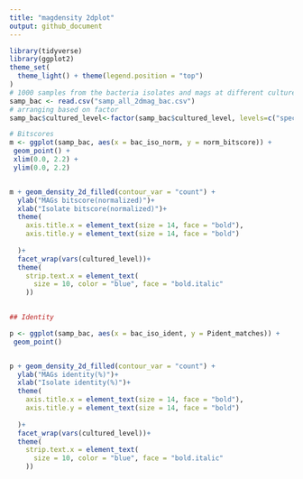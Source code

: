 ```yaml
---
title: "magdensity 2dplot"
output: github_document
---
```


```r
library(tidyverse)
library(ggplot2)
theme_set(
  theme_light() + theme(legend.position = "top")
)
# 1000 samples from the bacteria isolates and mags at different cultured levels
samp_bac <- read.csv("samp_all_2dmag_bac.csv")
# arranging based on factor
samp_bac$cultured_level<-factor(samp_bac$cultured_level, levels=c("species","genus","family","order","class","phylum","domain"))

# Bitscores
m <- ggplot(samp_bac, aes(x = bac_iso_norm, y = norm_bitscore)) +
 geom_point() +
 xlim(0.0, 2.2) +
 ylim(0.0, 2.2)


m + geom_density_2d_filled(contour_var = "count") +
  ylab("MAGs bitscore(normalized)")+
  xlab("Isolate bitscore(normalized)")+
  theme(
    axis.title.x = element_text(size = 14, face = "bold"),
    axis.title.y = element_text(size = 14, face = "bold")
    
  )+
  facet_wrap(vars(cultured_level))+
  theme(
    strip.text.x = element_text(
      size = 10, color = "blue", face = "bold.italic"
    ))
  

## Identity

p <- ggplot(samp_bac, aes(x = bac_iso_ident, y = Pident_matches)) +
 geom_point() 


p + geom_density_2d_filled(contour_var = "count") +
  ylab("MAGs identity(%)")+
  xlab("Isolate identity(%)")+
  theme(
    axis.title.x = element_text(size = 14, face = "bold"),
    axis.title.y = element_text(size = 14, face = "bold")
    
  )+
  facet_wrap(vars(cultured_level))+
  theme(
    strip.text.x = element_text(
      size = 10, color = "blue", face = "bold.italic"
    ))
  




```

